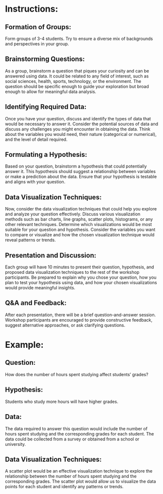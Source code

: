 # Instructions:

## Formation of Groups: 
Form groups of 3-4 students. Try to ensure a diverse mix of backgrounds and perspectives in your group.

## Brainstorming Questions: 
As a group, brainstorm a question that piques your curiosity and can be answered using data. It could be related to any field of interest, such as social sciences, health, sports, technology, or the environment. The question should be specific enough to guide your exploration but broad enough to allow for meaningful data analysis.

## Identifying Required Data: 
Once you have your question, discuss and identify the types of data that would be necessary to answer it. Consider the potential sources of data and discuss any challenges you might encounter in obtaining the data. Think about the variables you would need, their nature (categorical or numerical), and the level of detail required.

## Formulating a Hypothesis: 
Based on your question, brainstorm a hypothesis that could potentially answer it. This hypothesis should suggest a relationship between variables or make a prediction about the data. Ensure that your hypothesis is testable and aligns with your question.

## Data Visualization Techniques: 
Now, consider the data visualization techniques that could help you explore and analyze your question effectively. Discuss various visualization methods such as bar charts, line graphs, scatter plots, histograms, or any other relevant techniques. Determine which visualizations would be most suitable for your question and hypothesis. Consider the variables you want to compare or visualize and how the chosen visualization technique would reveal patterns or trends.

## Presentation and Discussion: 
Each group will have 10 minutes to present their question, hypothesis, and proposed data visualization techniques to the rest of the workshop participants. Be prepared to explain why you chose your question, how you plan to test your hypothesis using data, and how your chosen visualizations would provide meaningful insights.

## Q&A and Feedback: 
After each presentation, there will be a brief question-and-answer session. Workshop participants are encouraged to provide constructive feedback, suggest alternative approaches, or ask clarifying questions.

# Example:

## Question:
How does the number of hours spent studying affect students’ grades?

## Hypothesis:
Students who study more hours will have higher grades.

## Data:
The data required to answer this question would include the number of hours spent studying and the corresponding grades for each student. The data could be collected from a survey or obtained from a school or university.

## Data Visualization Techniques:
A scatter plot would be an effective visualization technique to explore the relationship between the number of hours spent studying and the corresponding grades. The scatter plot would allow us to visualize the data points for each student and identify any patterns or trends.